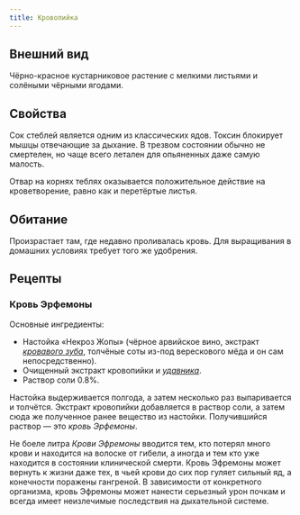 ```yaml
---
title: Кровопийка
---
```


<ButtonCover src="/menu/guidebook/books/herbarium/herbs/bloodrink/pic.jpg" title="Кровопийка"/>

## Внешний вид
Чёрно-красное кустарниковое растение с мелкими листьями и солёными чёрными ягодами. 

## Свойства
Сок стеблей является одним из классических ядов. Токсин блокирует мышцы отвечающие за дыхание. В трезвом состоянии обычно не смертелен, но чаще всего летален для опьяненных даже самую малость.

Отвар на корнях теблях оказывается положительное действие на кроветворение, равно как и перетёртые листья.

## Обитание
Произрастает там, где недавно проливалась кровь. Для выращивания в домашних условиях требует того же удобрения.

## Рецепты
### Кровь Эрфемоны
Основные ингредиенты:
* Настойка «Некроз Жопы» (чёрное арвийское вино, экстракт [*кровавого зуба*](../../mushrooms/bloody-tooth), толчёные соты из-под верескового мёда и он сам непосредственно).
* Очищенный экстракт кровопийки и [*удавника*](../strangler).
* Раствор соли 0.8%.

Настойка выдерживается полгода, а затем несколько раз выпаривается и толчётся. Экстракт кровопийки добавляется в раствор соли, а затем сюда же полученное ранее вещество из настойки. Получившийся раствор — это *кровь Эрфемоны*.

Не боеле литра *Крови Эфремоны* вводится тем, кто потерял много крови и находится на волоске от гибели, а иногда и тем кто уже находится в состоянии клинической смерти. Кровь Эфремоны может вернуть к жизни даже тех, в чьей крови до сих пор гуляет сильный яд, а конечности поражены гангреной. В зависимости от конкретного организма, кровь Эфремоны может нанести серьезный урон почкам и всегда имеет неизлечимые последствия на дыхательной системе.